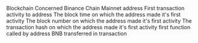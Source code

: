 <ParamField path="blockchain">
Blockchain
</ParamField>
<ParamField path="address">
Concerned Binance Chain Mainnet address
</ParamField>
<ParamField path="first_activity_to">
First transaction activity to address
</ParamField>
<ParamField path="first_block_time">
The block time on which the address made it&#x27;s first activity
</ParamField>
<ParamField path="first_block_number">
The block number on which the address made it&#x27;s first activity
</ParamField>
<ParamField path="first_tx_hash">
The transaction hash on which the address made it&#x27;s first activity
</ParamField>
<ParamField path="first_function">
first function called by address
</ParamField>
<ParamField path="first_bnb_transferred">
BNB transferred in transaction
</ParamField>
